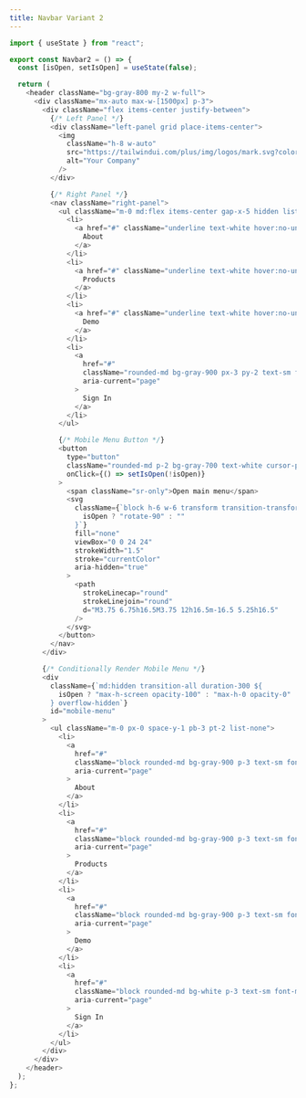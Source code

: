 ```yaml
---
title: Navbar Variant 2
---
```


```javascript
import { useState } from "react";

export const Navbar2 = () => {
  const [isOpen, setIsOpen] = useState(false);

  return (
    <header className="bg-gray-800 my-2 w-full">
      <div className="mx-auto max-w-[1500px] p-3">
        <div className="flex items-center justify-between">
          {/* Left Panel */}
          <div className="left-panel grid place-items-center">
            <img
              className="h-8 w-auto"
              src="https://tailwindui.com/plus/img/logos/mark.svg?color=indigo&shade=500"
              alt="Your Company"
            />
          </div>

          {/* Right Panel */}
          <nav className="right-panel">
            <ul className="m-0 md:flex items-center gap-x-5 hidden list-none">
              <li>
                <a href="#" className="underline text-white hover:no-underline" aria-current="page">
                  About
                </a>
              </li>
              <li>
                <a href="#" className="underline text-white hover:no-underline" aria-current="page">
                  Products
                </a>
              </li>
              <li>
                <a href="#" className="underline text-white hover:no-underline" aria-current="page">
                  Demo
                </a>
              </li>
              <li>
                <a
                  href="#"
                  className="rounded-md bg-gray-900 px-3 py-2 text-sm font-medium text-white hover:no-underline"
                  aria-current="page"
                >
                  Sign In
                </a>
              </li>
            </ul>

            {/* Mobile Menu Button */}
            <button
              type="button"
              className="rounded-md p-2 bg-gray-700 text-white cursor-pointer md:hidden inline-block"
              onClick={() => setIsOpen(!isOpen)}
            >
              <span className="sr-only">Open main menu</span>
              <svg
                className={`block h-6 w-6 transform transition-transform ${
                  isOpen ? "rotate-90" : ""
                }`}
                fill="none"
                viewBox="0 0 24 24"
                strokeWidth="1.5"
                stroke="currentColor"
                aria-hidden="true"
              >
                <path
                  strokeLinecap="round"
                  strokeLinejoin="round"
                  d="M3.75 6.75h16.5M3.75 12h16.5m-16.5 5.25h16.5"
                />
              </svg>
            </button>
          </nav>
        </div>

        {/* Conditionally Render Mobile Menu */}
        <div
          className={`md:hidden transition-all duration-300 ${
            isOpen ? "max-h-screen opacity-100" : "max-h-0 opacity-0"
          } overflow-hidden`}
          id="mobile-menu"
        >
          <ul className="m-0 px-0 space-y-1 pb-3 pt-2 list-none">
            <li>
              <a
                href="#"
                className="block rounded-md bg-gray-900 p-3 text-sm font-medium text-white hover:no-underline"
                aria-current="page"
              >
                About
              </a>
            </li>
            <li>
              <a
                href="#"
                className="block rounded-md bg-gray-900 p-3 text-sm font-medium text-white hover:no-underline"
                aria-current="page"
              >
                Products
              </a>
            </li>
            <li>
              <a
                href="#"
                className="block rounded-md bg-gray-900 p-3 text-sm font-medium text-white hover:no-underline"
                aria-current="page"
              >
                Demo
              </a>
            </li>
            <li>
              <a
                href="#"
                className="block rounded-md bg-white p-3 text-sm font-medium text-black hover:no-underline hover:bg-slate-100 hover:text-black"
                aria-current="page"
              >
                Sign In
              </a>
            </li>
          </ul>
        </div>
      </div>
    </header>
  );
};
```
